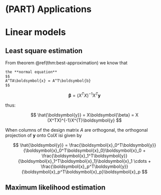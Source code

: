 
# (PART) Applications {-}

# Linear models

## Least square estimation 

From theorem \@ref(thm:best-approximation) we know that 


```definition
the **normal equation** 
$$
A^TA\boldsymbol{x} = A^T\boldsymbol{b}
$$
```



$$
\boldsymbol{\beta} = (X^TX)^{-1}X^T\boldsymbol{y}
$$

thus: 

$$
\hat{\boldsymbol{y}} = X\boldsymbol{\beta} = X (X^TX)^{-1}X^{T}\boldsymbol{y}
$$

When columns of the design matrix $A$ are orthogonal, the orthogonal projection of $\boldsymbol{y}$ onto Col$X$ isi given by 

$$
\hat{\boldsymbol{y}} = \frac{\boldsymbol{x}_0^T\boldsymbol{y}}{\boldsymbol{x}_0^T\boldsymbol{x}_0}\boldsymbol{x}_0 + 
\frac{\boldsymbol{x}_1^T\boldsymbol{y}}{\boldsymbol{x}_1^T\boldsymbol{x}_1}\boldsymbol{x}_1
\cdots +
\frac{\boldsymbol{x}_p^T\boldsymbol{y}}{\boldsymbol{x}_p^T\boldsymbol{x}_p}\boldsymbol{x}_p
$$

## Maximum likelihood estimation